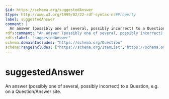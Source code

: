 ```yaml
---
$id: https://schema.org/suggestedAnswer
$type: http://www.w3.org/1999/02/22-rdf-syntax-ns#Property
label: suggestedAnswer
comment: |
  An answer (possibly one of several, possibly incorrect) to a Question, e.g. on a Question/Answer site.
rdfs:comment: "An answer (possibly one of several, possibly incorrect) to a Question, e.g. on a Question/Answer site."
rdfs:label: "suggestedAnswer"
schema:domainIncludes: "https://schema.org/Question"
schema:rangeIncludes: ["https://schema.org/ItemList","https://schema.org/Answer"]
---
```


# suggestedAnswer

An answer (possibly one of several, possibly incorrect) to a Question, e.g. on a Question/Answer site.

